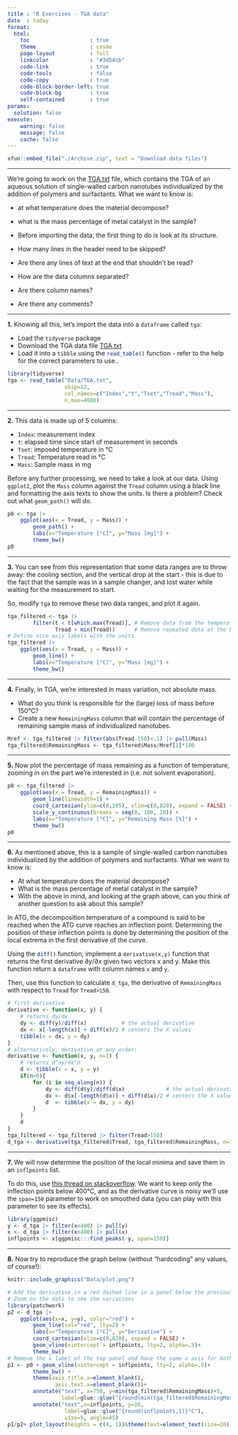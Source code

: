 ```yaml
---
title : "R Exercises - TGA data"
date  : today
format: 
  html:
    toc                   : true
    theme                 : cosmo
    page-layout           : full
    linkcolor             : "#3d54cb"
    code-link             : true
    code-tools            : false
    code-copy             : true
    code-block-border-left: true
    code-block-bg         : true
    self-contained        : true
params:
  solution: false
execute: 
    warning: false
    message: false
    cache: false
---
```


```r
xfun::embed_file("./Archive.zip", text = "Download data files")
```

----


We're going to work on the <a href="Data/TGA.txt" download target="_blank">TGA.txt</a> file, which contains the TGA of an aqueous solution of single-walled carbon nanotubes individualized by the addition of polymers and surfactants. What we want to know is:

- at what temperature does the material decompose?
- what is the mass percentage of metal catalyst in the sample?
- 
Before importing the data, the first thing to do is look at its structure.

- How many lines in the header need to be skipped?
- Are there any lines of text at the end that shouldn't be read?
- How are the data columns separated?
- Are there column names?
- Are there any comments?

--- 

**1.** Knowing all this, let's import the data into a `dataframe` called `tga`:

- Load the `tidyverse` package
- Download the TGA data file <a href="Data/TGA.txt" download target="_blank">TGA.txt</a>
- Load it into a `tibble` using the `read_table()`{.R} function - refer to the help for the correct parameters to use..

```r
library(tidyverse)
tga <- read_table("Data/TGA.txt", 
                  skip=12,
                  col_names=c("Index","t","Tset","Tread","Mass"), 
                  n_max=4088)
```



--- 

**2.** This data is made up of 5 columns:

- `Index`: measurement index
- `t`: elapsed time since start of measurement in seconds
- `Tset`: imposed temperature in °C
- `Tread`: Temperature read in °C
- `Mass`: Sample mass in mg

Before any further processing, we need to take a look at our data. Using `ggplot2`, plot the `Mass` column against the `Tread` column using a black line and formatting the axis texts to show the units. Is there a problem? Check out what `geom_path()` will do.

```r
p0 <- tga |> 
    ggplot(aes(x = Tread, y = Mass)) +
        geom_path() +
        labs(x="Temperature [°C]", y="Mass [mg]") +
        theme_bw()
p0
```

--- 

**3.** You can see from this representation that some data ranges are to throw away: the cooling section, and the vertical drop at the start - this is due to the fact that the sample was in a sample changer, and lost water while waiting for the measurement to start.

So, modify `tga` to remove these two data ranges, and plot it again.

```r
tga_filtered <- tga |> 
        filter(t < t[which.max(Tread)], # Remove data from the temperature decrease
               Tread > min(Tread))      # Remove repeated data at the beginning
# Define nice axis labels with the units
tga_filtered |> 
    ggplot(aes(x = Tread, y = Mass)) +
        geom_line() +
        labs(x="Temperature [°C]", y="Mass [mg]") +
        theme_bw()
```

--- 

**4.** Finally, in TGA, we're interested in mass variation, not absolute mass.

- What do you think is responsible for the (large) loss of mass before 150°C?
- Create a new `RemainingMass` column that will contain the percentage of remaining sample mass of individualized nanotubes.

```r
Mref <- tga_filtered |> filter(abs(Tread-150)<.1) |> pull(Mass)
tga_filtered$RemainingMass <- tga_filtered$Mass/Mref[1]*100
```

--- 

**5.** Now plot the percentage of mass remaining as a function of temperature, zooming in on the part we're interested in (i.e. not solvent evaporation).

```r
p0 <- tga_filtered |> 
    ggplot(aes(x = Tread, y = RemainingMass)) +
        geom_line(linewidth=1) +
        coord_cartesian(ylim=c(0,105), xlim=c(0,820), expand = FALSE) +
        scale_y_continuous(breaks = seq(0, 100, 20)) +
        labs(x="Temperature [°C]", y="Remaining Mass [%]") +
        theme_bw()
p0
```

--- 

**6.** As mentioned above, this is a sample of single-walled carbon nanotubes individualized by the addition of polymers and surfactants. What we want to know is:

- At what temperature does the material decompose?
- What is the mass percentage of metal catalyst in the sample?
- With the above in mind, and looking at the graph above, can you think of another question to ask about this sample?

In ATG, the decomposition temperature of a compound is said to be reached when the ATG curve reaches an inflection point. Determining the position of these inflection points is done by determining the position of the local extrema in the first derivative of the curve.

Using the `diff()`{.R} function, implement a `derivative(x,y)` function that returns the first derivative $\partial y/\partial x$ given two vectors x and y. Make this function return a `dataframe` with column names `x` and `y`.

Then, use this function to calculate `d_tga`, the derivative of `RemainingMass` with respect to `Tread` for `Tread>150`.

```r
# first derivative
derivative <- function(x, y) {
    # returns dy/dx
    dy <- diff(y)/diff(x)           # the actual derivative
    dx <- x[-length(x)] + diff(x)/2 # centers the X values
    tibble(x = dx, y = dy)
}
# alternatively, derivative at any order:
derivative <- function(x, y, n=1) {
    # returns d^ny/dx^n
    d <- tibble(x = x, y = y)
    if(n>0){
        for (i in seq_along(n)) {
            dy <- diff(d$y)/diff(d$x)             # the actual derivative
            dx <- d$x[-length(d$x)] + diff(d$x)/2 # centers the X values
            d  <- tibble(x = dx, y = dy)
        }
    }
    d
}
tga_filtered <- tga_filtered |> filter(Tread>150)
d_tga <- derivative(tga_filtered$Tread, tga_filtered$RemainingMass, n=1)
```

--- 

**7.** We will now determine the position of the local minima and save them in an `inflpoints` list.

To do this, use [this thread on stackoverflow](https://stackoverflow.com/questions/6836409/finding-local-maxima-and-minima). We want to keep only the inflection points below 400°C, and as the derivative curve is noisy we'll use the `span=150` parameter to work on smoothed data (you can play with this parameter to see its effects).

```r
library(ggpmisc)
y <- d_tga |> filter(x<400) |> pull(y)
x <- d_tga |> filter(x<400) |> pull(x)
inflpoints <- x[ggpmisc:::find_peaks(-y, span=150)]
```

--- 

**8.** Now try to reproduce the graph below (without "hardcoding" any values, of course!):

```r
knitr::include_graphics("Data/plot.png")
```


```r
# Add the derivative in a red dashed line in a panel below the previous graph
# Zoom on the data to see the variations
library(patchwork)
p2 <- d_tga |> 
    ggplot(aes(x=x, y=y), color="red") +
        geom_line(col="red", lty=2) +
        labs(x="Temperature [°C]", y="Derivative") +
        coord_cartesian(xlim=c(0,820), expand = FALSE) +
        geom_vline(xintercept = inflpoints, lty=2, alpha=.5)+
        theme_bw()
# Remove the x label of the top panel and have the same x axis for both panels
p1 <- p0 + geom_vline(xintercept = inflpoints, lty=2, alpha=.5)+
        theme_bw() +
        theme(axis.title.x=element_blank(),
               axis.text.x=element_blank())+
        annotate("text", x=750, y=min(tga_filtered$RemainingMass)+5, 
                 label=glue::glue("{round(min(tga_filtered$RemainingMass),2)}% final mass"), size=5)+
        annotate("text",x=inflpoints, y=10, 
                  label=glue::glue("{round(inflpoints,1)}°C"), 
                  size=5, angle=45)
p1/p2+ plot_layout(heights = c(4, 1))&theme(text=element_text(size=20))
```